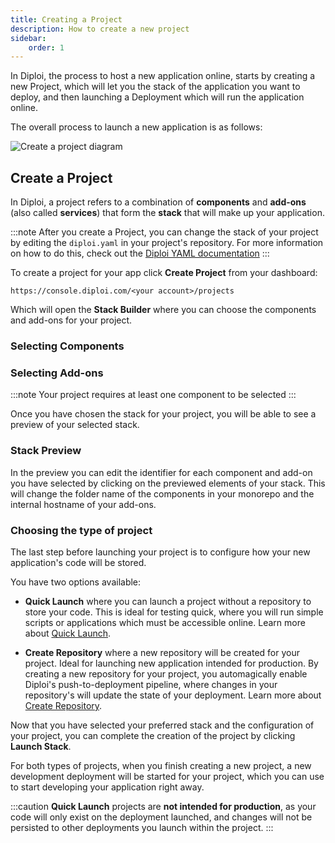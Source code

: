 ```yaml
---
title: Creating a Project
description: How to create a new project
sidebar:
    order: 1
---
```



In Diploi, the process to host a new application online, starts by creating a new Project, which will let you the stack of the application you want to deploy, and then launching a Deployment which will run the application online.

The overall process to launch a new application is as follows:

<div class={'w-full flex justify-center items-center'}>
  <Image src={CreateProjectDiagram} alt='Create a project diagram'/>
</div>

## Create a Project

In Diploi, a project refers to a combination of **components** and **add-ons** (also called **services**) that form the **stack** that will make up your application.

:::note
After you create a Project, you can change the stack of your project by editing the `diploi.yaml` in your project's repository. For more information on how to do this, check out the [Diploi YAML documentation](/reference/diploiyaml/)
:::

To create a project for your app click **Create Project** from your dashboard:

`https://console.diploi.com/<your account>/projects`

Which will open the **Stack Builder** where you can choose the components and add-ons for your project.

### Selecting Components
<ImageToPNG src={CreateProjectComponents} alt="Project components"/>

### Selecting Add-ons
<ImageToPNG src={CreateProjectAddons} alt="Project add-ons"/>

:::note
Your project requires at least one component to be selected
::: 

Once you have chosen the stack for your project, you will be able to see a preview of your selected stack.

### Stack Preview

<ImageToPNG src={CreateProjectPreview} alt="Create a project example"/>

In the preview you can edit the identifier for each component and add-on you have selected by clicking on the previewed elements of your stack. This will change the folder name of the components in your monorepo and the internal hostname of your add-ons. 

<ImageToPNG src={CreateProjectEditNames} alt="Create a project example"/>

### Choosing the type of project

The last step before launching your project is to configure how your new application's code will be stored.

You have two options available:

- **Quick Launch** where you can launch a project without a repository to store your code. This is ideal for testing quick, where you will run simple scripts or applications which must be accessible online. Learn more about [Quick Launch](/reference/projects/project#quick-launch).

- **Create Repository** where a new repository will be created for your project. Ideal for launching new application intended for production. By creating a new repository for your project, you automagically enable Diploi's push-to-deployment pipeline, where changes in your repository's will update the state of your deployment. Learn more about [Create Repository](/reference/projects/project#project-with-repository).

<ImageToPNG src={CreateProjectRepo} alt="Create a project repo"/>

Now that you have selected your preferred stack and the configuration of your project, you can complete the creation of the project by clicking **Launch Stack**.

For both types of projects, when you finish creating a new project, a new development deployment will be started for your project, which you can use to start developing your application right away.

:::caution
**Quick Launch** projects are **not intended for production**, as your code will only exist on the deployment launched, and changes will not be persisted to other deployments you launch within the project.
:::